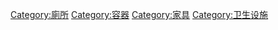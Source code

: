 [[Category:廁所|Category:廁所]]
[[Category:容器|Category:容器]]
[[Category:家具|Category:家具]]
[[Category:卫生设施|Category:卫生设施]]